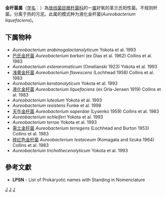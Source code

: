 {{Automatic taxobox
| taxon = Aureobacterium
| authority = (Collins et al.) Yokota et al., 1983
| type species = 液化金杆菌<br>''Aureobacterium liquefaciens''
| type species authority = (ex Orla-Jensen, 1919) Collins et al., 1983
| synonyms = ''Microbacterium'' <small>Orla-Jensen, 1919</small>
}}
'''金杆菌属'''（[[学名|学名]]：{{lang|la|''Aureobacterium''}}）為[[放线菌目|放线菌目]][[微杆菌科|微杆菌科]]的一[[属|属]]好氧的革兰氏阳性菌。不规则杆菌。分离于热的污泥。此属的模式种为液化金杆菌(''Aureobacterium liquefaciens'')。

==下属物种==
* ''Aureobacterium arabinogalactanolyticum'' Yokota et al. 1993
* [[巴氏金杆菌|巴氏金杆菌]] ''Aureobacterium barkeri'' (ex Dias et al. 1962) Collins et al. 1983
* ''Aureobacterium esteraromaticum'' (Omelianski 1923) Yokota et al. 1993
* [[浅黄金杆菌|浅黄金杆菌]] ''Aureobacterium flavescens'' (Lochhead 1958) Collins et al. 1983
* ''Aureobacterium keratanolyticum'' Yokota et al. 1993
* [[液化金杆菌|液化金杆菌]] ''Aureobacterium liquefaciens'' (ex Orla-Jensen 1919) Collins et al. 1983
* ''Aureobacterium luteolum'' Yokota et al. 1993
* ''Aureobacterium resistens'' Funke et al. 1998
* [[天牛金杆菌|天牛金杆菌]] ''Aureobacterium saperdae'' (Lysenko 1959) Collins et al. 1983
* ''Aureobacterium schleiferi'' Yokota et al. 1993
* ''Aureobacterium terrae'' Yokota et al. 1993
* [[需土金杆菌|需土金杆菌]] ''Aureobacterium terregens'' (Lochhead and Burton 1953) Collins et al. 1983
* [[砖红色金杆菌|砖红色金杆菌]] ''Aureobacterium testaceum'' (Komagata and Iizuka 1964) Collins et al. 1983
* ''Aureobacterium trichothecenolyticum'' Yokota et al. 1993

==參考文獻==
{{reflist}}
* '''LPSN''' - List of Prokaryotic names with Standing in Nomenclature

{{taxonbar}}

[[Category:革兰氏阳性菌|J]]
[[Category:_微杆菌科|J]]
[[Category:1983年描述的分类群|J]]
